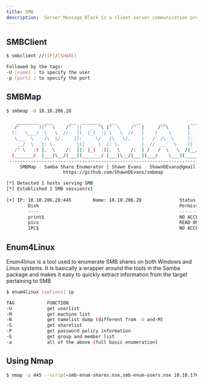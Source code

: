 ```yaml
---
title: SMB
description:  Server Message Block is a client-server communication protocol used for sharing access to files, printers, serial ports and other resources on a network
---
```


## SMBClient
```bash
$ smbclient //[IP]/[SHARE]

Followed by the tags:
-U [name] : to specify the user
-p [port] : to specify the port
```

## SMBMap
```bash
$ smbmap -H 10.10.206.28 

    ________  ___      ___  _______   ___      ___       __         _______
   /"       )|"  \    /"  ||   _  "\ |"  \    /"  |     /""\       |   __ "\
  (:   \___/  \   \  //   |(. |_)  :) \   \  //   |    /    \      (. |__) :)
   \___  \    /\  \/.    ||:     \/   /\   \/.    |   /' /\  \     |:  ____/
    __/  \   |: \.        |(|  _  \  |: \.        |  //  __'  \    (|  /
   /" \   :) |.  \    /:  ||: |_)  :)|.  \    /:  | /   /  \   \  /|__/ \
  (_______/  |___|\__/|___|(_______/ |___|\__/|___|(___/    \___)(_______)
 -----------------------------------------------------------------------------
     SMBMap - Samba Share Enumerator | Shawn Evans - ShawnDEvans@gmail.com
                     https://github.com/ShawnDEvans/smbmap

[*] Detected 1 hosts serving SMB
[*] Established 1 SMB session(s)                                
                                                                                                    
[+] IP: 10.10.206.28:445        Name: 10.10.206.28              Status: Authenticated
        Disk                                                    Permissions     Comment
        ----                                                    -----------     -------
        print$                                                  NO ACCESS       Printer Drivers
        pics                                                    READ ONLY       My SMB Share Directory for Pics
        IPC$                                                    NO ACCESS       IPC Service (anonymous server (Samba, Ubuntu))

```

## Enum4Linux
Enum4linux is a tool used to enumerate SMB shares on both Windows and Linux systems. It is basically a wrapper around the tools in the Samba package and makes it easy to quickly extract information from the target pertaining to SMB
```bash
$ enum4linux [options] ip

TAG            FUNCTION
-U             get userlist
-M             get machine list
-N             get namelist dump (different from -U and-M)
-S             get sharelist
-P             get password policy information
-G             get group and member list
-a             all of the above (full basic enumeration)
```

## Using Nmap
```bash
$ nmap -p 445 --script=smb-enum-shares.nse,smb-enum-users.nse 10.10.176.62
```